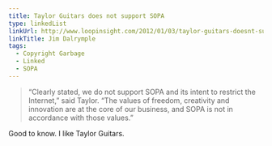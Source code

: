 ```yaml
---
title: Taylor Guitars does not support SOPA
type: linkedList
linkUrl: http://www.loopinsight.com/2012/01/03/taylor-guitars-doesnt-support-sopa/
linkTitle: Jim Dalrymple
tags:
  - Copyright Garbage
  - Linked
  - SOPA
---
```


> “Clearly stated, we do not support SOPA and its intent to restrict the Internet,” said Taylor. “The values of freedom, creativity and innovation are at the core of our business, and SOPA is not in accordance with those values.”

Good to know. I like Taylor Guitars.
